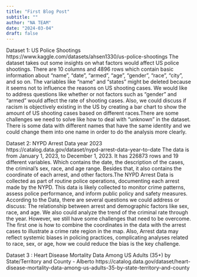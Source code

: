 ```yaml
---
title: "First Blog Post"
subtitle: ""
author: "NA TEAM"
date: "2024-03-04"
draft: false
---
```

Dataset 1: US Police Shootings https://www.kaggle.com/datasets/ahsen1330/us-police-shootings
          The dataset takes out some insights on what factors would affect US police shootings. There are 10 columns and 4896 rows which contain basic information about “name”, “date”, “armed”, “age”, “gender”, “race”, “city”, and so on. The variables like “name” and “states” might be deleted because it seems not to influence the reasons on US shooting cases. We would like to address questions like whether or not factors such as “gender” and “armed” would affect the rate of shooting cases. Also, we could discuss if racism is objectively existing in the US by creating a bar chart to show the amount of US shooting cases based on different races.There are some challenges we need to solve like how to deal with “unknown” in the dataset. There is some data with different names that have the same identity and we could change them into one name in order to do the analysis more clearly.


Dataset 2: NYPD Arrest Data year 2023 
https://catalog.data.gov/dataset/nypd-arrest-data-year-to-date
The data is from January 1, 2023, to December 1, 2023. It has 226873 rows and 19 different variables.  Which contains the date, the description of the cases, the criminal’s sex, race, and age range. Besides that, it also contains the coordinate of each arrest, and other factors.The NYPD Arrest Data is collected as part of routine police operations, documenting each arrest made by the NYPD. This data is likely collected to monitor crime patterns, assess police performance, and inform public policy and safety measures.
According to the Data, there are several questions we could address or discuss:
The relationship between arrest and demographic factors like sex, race, and age. We also could analyze the trend of the criminal rate through the year. However, we still have some challenges that need to be overcome. The first one is how to combine the coordinates in the data with the arrest cases to illustrate a crime rate region in the map. Also, Arrest data may reflect systemic biases in policing practices, complicating analyses related to race, sex, or age, how we could reduce the bias is the key challenge.


Dataset 3 : Heart Disease Mortality Data Among US Adults (35+) by State/Territory and County - Alberto
https://catalog.data.gov/dataset/heart-disease-mortality-data-among-us-adults-35-by-state-territory-and-county
